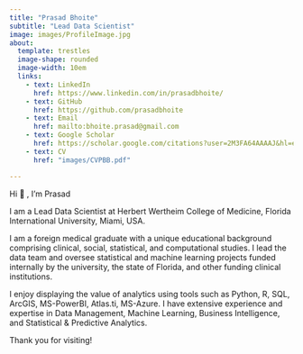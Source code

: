 ```yaml
---
title: "Prasad Bhoite"
subtitle: "Lead Data Scientist"
image: images/ProfileImage.jpg
about: 
  template: trestles
  image-shape: rounded
  image-width: 10em
  links:
    - text: LinkedIn
      href: https://www.linkedin.com/in/prasadbhoite/
    - text: GitHub
      href: https://github.com/prasadbhoite
    - text: Email
      href: mailto:bhoite.prasad@gmail.com
    - text: Google Scholar
      href: https://scholar.google.com/citations?user=2M3FA64AAAAJ&hl=en
    - text: CV
      href: "images/CVPBB.pdf"

---
```


Hi 👋 , I'm Prasad

I am a Lead Data Scientist at Herbert Wertheim College of Medicine, Florida International University, Miami, USA.

I am a foreign medical graduate with a unique educational background comprising clinical, social, statistical, and computational studies. I lead the data team and oversee statistical and machine learning projects funded internally by the university, the state of Florida, and other funding clinical institutions.

I enjoy displaying the value of analytics using tools such as Python, R, SQL, ArcGIS, MS-PowerBI, Atlas.ti, MS-Azure. I have extensive experience and expertise in Data Management, Machine Learning, Business Intelligence, and Statistical & Predictive Analytics.

Thank you for visiting!

